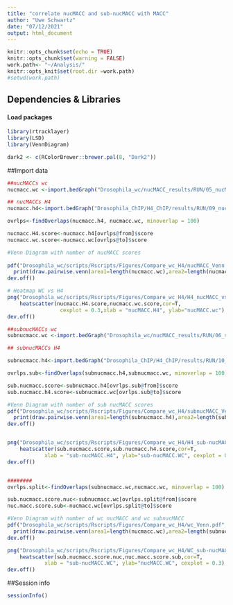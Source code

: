 ```yaml
---
title: "correlate nucMACC and sub-nucMACC with MACC"
author: "Uwe Schwartz"
date: "07/12/2021"
output: html_document
---
```


```r
knitr::opts_chunk$set(echo = TRUE)
knitr::opts_chunk$set(warning = FALSE)
work.path<- "~/Analysis/"
knitr::opts_knit$set(root.dir =work.path)
#setwd(work.path)
```

## Dependencies & Libraries

#### Load packages
```r
library(rtracklayer)
library(LSD)
library(VennDiagram)

dark2 <- c(RColorBrewer::brewer.pal(8, "Dark2"))
```

##Import data

```r
##nucMACCs wc
nucmacc.wc <-import.bedGraph("Drosophila_wc/nucMACC_results/RUN/05_nucMACC/nucMACC_scores.bedgraph")

## nucMACCs H4
nucmacc.h4<-import.bedGraph("Drosophila_ChIP/H4_ChIP/results/RUN/09_nucMACC/nucMACC_scores.bedgraph")

ovrlps<-findOverlaps(nucmacc.h4, nucmacc.wc, minoverlap = 100)

nucmacc.H4.score<-nucmacc.h4[ovrlps@from]$score
nucmacc.wc.score<-nucmacc.wc[ovrlps@to]$score

#Venn Diagram with number of nucMACC scores
                             
pdf("Drosophila_wc/scripts/Rscripts/Figures/Compare_wc_H4/nucMACC_Venn.pdf", width = 6, height = 5)
  print(draw.pairwise.venn(area1=length(nucmacc.wc),area2=length(nucmacc.h4),cross.area=length(nucmacc.H4.score),category=c("nucMACC\nwc","nucMACC\nH4 ChIP"),fill=c(dark2[1],dark2[2])))
dev.off()

# Heatmap WC vs H4
png("Drosophila_wc/scripts/Rscripts/Figures/Compare_wc_H4/H4_nucMACC_vs_WC_nucMACC.png", width = 1280, height = 1280, res =300 )
    heatscatter(nucmacc.H4.score,nucmacc.wc.score,cor=T,
                 cexplot = 0.3,xlab = "nucMACC.H4", ylab="nucMACC.wc")
dev.off()

##subnucMACCs wc
subnucmacc.wc <-import.bedGraph("Drosophila_wc/nucMACC_results/RUN/06_sub-nucMACC/sub-nucMACC_scores.bedgraph")

## subnucMACCs H4

subnucmacc.h4<-import.bedGraph("Drosophila_ChIP/H4_ChIP/results/RUN/10_sub-nucMACC/sub-nucMACC_scores.bedgraph")

ovrlps.sub<-findOverlaps(subnucmacc.h4,subnucmacc.wc, minoverlap = 100)

sub.nucmacc.score<-subnucmacc.h4[ovrlps.sub@from]$score
sub.nucmacc.h4.score<-subnucmacc.wc[ovrlps.sub@to]$score

#Venn Diagram with number of sub nucMACC scores
pdf("Drosophila_wc/scripts/Rscripts/Figures/Compare_wc_H4/subnucMACC_Venn.pdf", width = 6, height = 5)
  print(draw.pairwise.venn(area1=length(subnucmacc.h4),area2=length(subnucmacc.wc),cross.area=length(sub.nucmacc.h4.score),category=c("subnucMACC\nH4 ChIP", "subnucMACC\nwc"),fill=c(dark2[1],dark2[2])))
dev.off()


png("Drosophila_wc/scripts/Rscripts/Figures/Compare_wc_H4/H4_sub-nucMACC_vs_WC_sub-MACC.png", width = 1280, height = 1280, res =300 )
    heatscatter(sub.nucmacc.score,sub.nucmacc.h4.score,cor=T,
            xlab = "sub-nucMACC.H4", ylab="sub-nucMACC.WC", cexplot = 0.3)
dev.off()


########
ovrlps.split<-findOverlaps(subnucmacc.wc,nucmacc.wc, minoverlap = 100)

sub.nucmacc.score.nuc<-subnucmacc.wc[ovrlps.split@from]$score
nuc.macc.score.sub<-nucmacc.wc[ovrlps.split@to]$score

#Venn Diagram with number of wc nucMACC and wc subnucMACC
pdf("Drosophila_wc/scripts/Rscripts/Figures/Compare_wc_H4/wc_Venn.pdf", width = 6, height = 5)
  print(draw.pairwise.venn(area1=length(nucmacc.wc),area2=length(subnucmacc.wc),cross.area=length(sub.nucmacc.score.nuc),category=c("nucMACC\nwc","subnucMACC\nwc"),fill=c(dark2[1],dark2[2])))
dev.off()

png("Drosophila_wc/scripts/Rscripts/Figures/Compare_wc_H4/WC_sub-nucMACC_vs_WC_nucMACC.png", width = 1280, height = 1280, res =300 )
    heatscatter(sub.nucmacc.score.nuc,nuc.macc.score.sub,cor=T,
            xlab = "sub-nucMACC.WC", ylab="nucMACC.WC", cexplot = 0.3)
dev.off()
```


##Session info
```r
sessionInfo()
```




